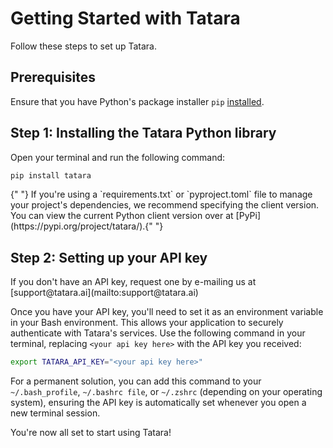 # Getting Started with Tatara

Follow these steps to set up Tatara.

## Prerequisites

Ensure that you have Python's package installer `pip` [installed](https://pip.pypa.io/en/stable/installation/).

## Step 1: Installing the Tatara Python library

Open your terminal and run the following command:

```bash
pip install tatara
```

<Tip>
  {" "}
  If you're using a `requirements.txt` or `pyproject.toml` file to manage your project's
  dependencies, we recommend specifying the client version. You can view the current
  Python client version over at [PyPi](https://pypi.org/project/tatara/).{" "}
</Tip>

## Step 2: Setting up your API key

<Info>
  If you don't have an API key, request one by e-mailing us at
  [support@tatara.ai](mailto:support@tatara.ai)
</Info>

Once you have your API key, you'll need to set it as an environment variable in your Bash environment. This allows your application to securely authenticate with Tatara's services. Use the following command in your terminal, replacing `<your api key here>` with the API key you received:

```bash
export TATARA_API_KEY="<your api key here>"
```

For a permanent solution, you can add this command to your `~/.bash_profile`, `~/.bashrc file`, or `~/.zshrc` (depending on your operating system), ensuring the API key is automatically set whenever you open a new terminal session.

<Check> You're now all set to start using Tatara! </Check>
